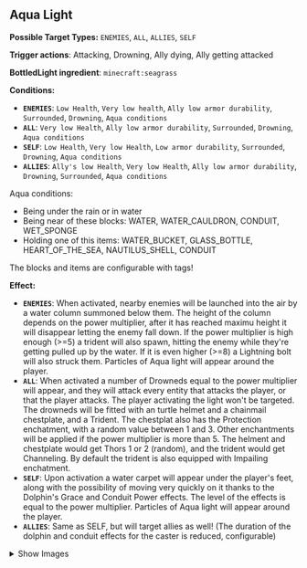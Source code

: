 ## <Asset location="lightwithin:particle/aqua_light" title="Aqua light"/> Aqua Light <Asset location="lightwithin:particle/aqua_light" title="Aqua light"/>

**Possible Target Types:** `ENEMIES`, `ALL`, `ALLIES`, `SELF`

**Trigger actions**: Attacking, Drowning, Ally dying, Ally getting attacked

**BottledLight ingredient**: `minecraft:seagrass`

**Conditions:**
- **`ENEMIES`**: `Low Health`, `Very low health`, `Ally low armor durability`, `Surrounded`, `Drowning`, `Aqua conditions`
- **`ALL`**: `Very low Health`, `Ally low armor durability`, `Surrounded`, `Drowning`, `Aqua conditions`
- **`SELF`**: `Low Health`, `Very low Health`, `Low armor durability`, `Surrounded`, `Drowning`, `Aqua conditions`
- **`ALLIES`**: `Ally's low Health`, `Very low Health`, `Ally low armor durability`, `Drowning`, `Surrounded`, `Aqua conditions`

Aqua conditions:
- Being under the rain or in water
- Being near of these blocks: WATER, WATER_CAULDRON, CONDUIT, WET_SPONGE
- Holding one of this items: WATER_BUCKET, GLASS_BOTTLE, HEART_OF_THE_SEA, NAUTILUS_SHELL, CONDUIT

The blocks and items are configurable with tags!

**Effect:**
- **`ENEMIES`**: When activated, nearby enemies will be launched into the air by a water column summoned below them. The height of the column depends on the power multiplier, after it has reached maximu height it will disappear letting the enemy fall down. If the power multiplier is high enough (>=5) a trident will also spawn, hitting the enemy while they're getting pulled up by the water. If it is even higher (>=8) a Lightning bolt will also struck them. Particles of Aqua light will appear around the player.
- **`ALL`**: When activated a number of Drowneds equal to the power multiplier will appear, and they will attack every entity that attacks the player, or that the player attacks. The player activating the light won't be targeted. The drowneds will be fitted with an turtle helmet and a chainmail chestplate, and a Trident. The chestplat also has the Protection enchatment, with a random value between 1 and 3. Other enchantments will be applied if the power multiplier is more than 5. The helment and chestplate would get Thors 1 or 2 (random), and the trident would get Channeling. By default the trident is also equipped with Impailing enchatment.
- **`SELF`**: Upon activation a water carpet will appear under the player's feet, along with the possibility of moving very quickly on it thanks to the Dolphin's Grace and Conduit Power effects. The level of the effects is equal to the power multiplier. Particles of Aqua light will appear around the player.
- **`ALLIES`**: Same as SELF, but will target allies as well! (The duration of the dolphin and conduit effects for the caster is reduced, configurable)

<details>
  <summary>Show Images</summary>

  ![aqua1](https://cdn.modrinth.com/data/f8LsKKPu/images/61eb1d882e3fb822c528cd0013e43e7a1ddd38b2.png)
![aqua2](https://cdn.modrinth.com/data/f8LsKKPu/images/6253c727649bbab788c2a280d8bf6abc357304e4.png)

</details>